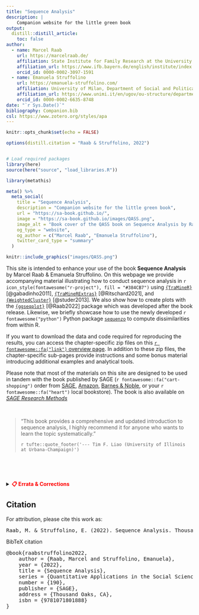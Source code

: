 ```yaml
---
title: "Sequence Analysis"
description: |
    Companion website for the little green book
output:
  distill::distill_article:
    toc: false
author:
  - name: Marcel Raab
    url: https://marcelraab.de/
    affiliation: State Institute for Family Research at the University of Bamberg (ifb)
    affiliation_url: https://www.ifb.bayern.de/english/institute/index.php
    orcid_id: 0000-0002-3097-1591
  - name: Emanuela Struffolino
    url: https://emanuela-struffolino.com/
    affiliation: University of Milan, Department of Social and Political Sciences
    affiliation_url: https://www.unimi.it/en/ugov/ou-structure/department-social-and-political-sciences
    orcid_id: 0000-0002-6635-8748
date: "`r Sys.Date()`"
bibliography: Companion.bib
csl: https://www.zotero.org/styles/apa
---
```


```r
knitr::opts_chunk$set(echo = FALSE)

options(distill.citation = "Raab & Struffolino, 2022")


# Load required packages
library(here)
source(here("source", "load_libraries.R"))

```

```r
library(metathis)

meta() %>%
  meta_social(
    title = "Sequence Analysis",
    description = "Companion website for the little green book",
    url = "https://sa-book.github.io/",
    image = "https://sa-book.github.io/images/QASS.png",
    image_alt = "Book cover of the QASS book on Sequence Analysis by Raab & Struffolino",
    og_type = "website",
    og_author = c("Marcel Raab", "Emanuela Struffolino"),
    twitter_card_type = "summary"
  )
```

::: {.floatting}

```r
knitr::include_graphics("images/QASS.png")
```

This site is intended to enhance your use of the book **Sequence Analysis** by Marcel Raab & Emanuela Struffolino. On this webpage we provide accompanying material illustrating how to conduct sequence analysis in `r icon_style(fontawesome("r-project"), fill = "#384CB7")` using [`{TraMineR}`](http://traminer.unige.ch){target="_blank"} [@gabadinho2011], [`{TraMineRExtras}`](http://traminer.unige.ch){target="_blank"} [@Ritschard2021], and [`{WeightedCluster}`](http://mephisto.unige.ch/weightedcluster){target="_blank"} [@studer2013]. We also show how to create plots with the [`{ggseqplot}`](https://maraab23.github.io/ggseqplot/){target="_blank"} [@Raab2022] package which was developed after the book release. Likewise, we briefly showcase how to use the newly developed `r fontawesome("python")` Python package [`sequenzo`](https://sequenzo.yuqi-liang.tech/en/){target="_blank"} to compute dissimilarities from within R.

If you want to download the data and code required for reproducing the results, you can access the chapter-specific zip files on this [`r fontawesome::fa("link")` overview page](rChapter0-0.html). In addition to these zip files, the chapter-specific sub-pages provide instructions and some bonus material introducing additional examples and analytical tools.


Please note that most of the materials on this site are designed to be used in tandem with the book published by SAGE (`r fontawesome::fa("cart-shopping")` order from [SAGE](https://us.sagepub.com/en-us/nam/sequence-analysis/book272086){target="_blank"},  [Amazon](https://www.amazon.com/-/dp/1071801880/){target="_blank"}, [Barnes & Noble](https://www.barnesandnoble.com/w/sequence-analysis-marcel-raab/1140548537?ean=9781071801888){target="_blank"}, or your `r fontawesome::fa("heart")` local bookstore). The book is also available on [*SAGE Research Methods*](https://methods.sagepub.com/book/mono/sequence-analysis/toc#_=_){target="_blank"}

:::


<aside>

\

> "This book provides a comprehensive and updated introduction to sequence analysis,
>  I highly recommend it for anyone who wants to learn the topic systematically."
>
> `r tufte::quote_footer('--- Tim F. Liao (University of Illinois at Urbana-Champaign)')`

\

</aside>

\ 

<details><summary><strong style="color: red;">📋 Errata & Corrections</strong></summary>


We welcome feedback on any errors or improvements. Please use our [issue tracker](https://github.com/sa-book/sa-book.github.io/issues){target="_blank"} to report problems.

#### Known issues

- **p. 40**: "four out of four possible transitions..." should read "three out of three" 

- **p. 41**: The second panel title in Table 2.9 should be "Sequence y = (S,LAT,COH,S); ϕ(y)=15$"

- **p. 69**: The title of Table 3.13 should be "Matrix of property-based substitution costs for family formation trajectories".

- **p. 94**: The title of Table 4.2 should be "A guide for an approximate interpretation of the average silhouette width's values" 

- **p. 108**: The word "perspective" in "retrospective and perspective data" should be "prospective".

- **p. 123**: "Panel a" in the last paragraph should be "Panel b".

- **p. 124**: The sentence starting with "For the joint matrix" should read "For the joint matrix, the R2 and the ASW indicate a three cluster solutions as optimal, but with very small differences across solutions. As expected, the ASW value for this matrix is lower than those in Panels a and b due to the higher complexity of the data. This means that if we strictly follow the recommendation of the ASW (and the R2) and opt for a three-cluster solution, we might overlook some types in both the labor market and the family formation channels that would allow us to maximize the separation between the groups and the within-cluster homogeneity." 

- **p. 131**: The in-line formula $SS_W$ and $SS_T$ are switched. The correct version is: $SS_B=SS_T-SS_W$

</details>



## Citation {.appendix}

For attribution, please cite this work as:

<pre class="citation-appendix short">
Raab, M. & Struffolino, E. (2022). Sequence Analysis. Thousand Oaks, CA: Sage.
</pre>

<p>BibTeX citation</p>
<pre class="citation-appendix long">@book{raabstruffolino2022,
	author = {Raab, Marcel and Struffolino, Emanuela},
	year = {2022},
	title = {Sequence Analysis},
	series = {Quantitative Applications in the Social Sciences},
	number = {190},
	publisher = {SAGE},
	address = {Thousand Oaks, CA},
	isbn = {9781071801888}
}</pre>

